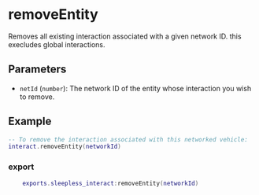 # removeEntity

Removes all existing interaction associated with a given network ID. this execludes global interactions.

## Parameters

- `netId` (`number`): The network ID of the entity whose interaction you wish to remove.

## Example

```lua
-- To remove the interaction associated with this networked vehicle:
interact.removeEntity(networkId)
```

### export

```lua
    exports.sleepless_interact:removeEntity(networkId)
```